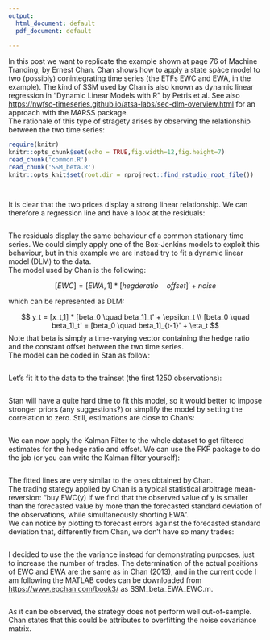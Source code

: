 ```yaml
---
output:
  html_document: default
  pdf_document: default
  
---
```



In this post we want to replicate the example shown at page 76 of Machine Tranding, by Ernest Chan. Chan shows how to apply a state spàce model to two (possibly) conintegrating time series (the ETFs EWC and EWA, in the example). The kind of SSM used by Chan is also known as dynamic linear regression in "Dynamic Linear Models with R" by Petris et al. See also <https://nwfsc-timeseries.github.io/atsa-labs/sec-dlm-overview.html> for an approach with the MARSS package. \
The rationale of this type of stragety arises by observing the relationship between the two time series:

```r
require(knitr)
knitr::opts_chunk$set(echo = TRUE,fig.width=12,fig.height=7)
read_chunk('common.R')
read_chunk('SSM_beta.R')
knitr::opts_knit$set(root.dir = rprojroot::find_rstudio_root_file())

```
```r
```

```r
```


It is clear that the two prices display a strong linear relationship. We can therefore a regression line and have a look at the residuals:


```r
```

The residuals display the same behaviour of a common stationary time series. We could simply apply one of the Box-Jenkins models to exploit this behaviour, but in this example we are instead try to fit a dynamic linear model (DLM) to the data.  \
The model used by Chan is the following:


$$[EWC] = [EWA,1] * [hegderatio\quad offset]' + noise  $$

which can be represented as DLM:

$$
y_t = [x_t,1] * [beta_0 \quad beta_1]_t' + \epsilon_t \\
[beta_0 \quad beta_1]_t' = [beta_0 \quad beta_1]_{t-1}' + \eta_t
$$
Note that beta is simply a time-varying vector containing the hedge ratio and the constant offset between the two time series.  \
The model can be coded in Stan as follow:

```stan
```

Let's fit it to the data to the trainset (the first 1250 observations):

```r
```

Stan will have a quite hard time to fit this model, so it would better to impose stronger priors (any suggestions?) or simplify the model by setting the correlation to zero. Still, estimations are close to Chan's:

```r
```


We can now apply the Kalman Filter to the whole dataset to get filtered estimates for the hedge ratio and offset. We can use the FKF package to do the job (or you can write the Kalman filter yourself):

```r
```

The fitted lines are very similar to the ones obtained by Chan.  \
The trading stategy applied by Chan is a typical statistical arbitrage mean-reversion: "buy EWC(y) if we find that the observed
value of y is smaller than the forecasted value by more than the forecasted standard deviation of the observations, while simultaneously shorting EWA".  \
We can notice by plotting to forecast errors against the forecasted standard deviation that, differently from Chan, we don't have so many trades:

```r
```

I decided to use the the variance instead for demonstrating purposes, just to increase the number of trades. The determination of the actual positions of EWC and EWA are the same as in Chan (2013), and in the current code I am following the MATLAB codes can be downloaded from <https://www.epchan.com/book3/> as SSM_beta_EWA_EWC.m.

```r
```

As it can be observed, the strategy does not perform well out-of-sample. Chan states that this could be attributes to overfitting the noise covariance matrix.
